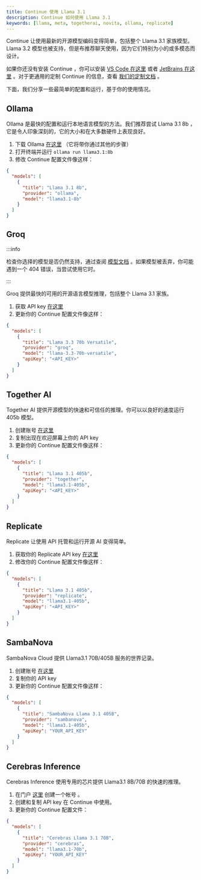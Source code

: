 ```yaml
---
title: Continue 使用 Llama 3.1
description: Continue 如何使用 Llama 3.1
keywords: [llama, meta, togetherai, novita, ollama, replicate]
---
```


Continue 让使用最新的开源模型编码变得简单，包括整个 Llama 3.1 家族模型。 Llama 3.2 模型也被支持，但是布推荐聊天使用，因为它们特别为小的或多模态而设计。

如果你还没有安装 Continue ，你可以安装 [VS Code 在这里](https://marketplace.visualstudio.com/items?itemName=Continue.continue) 或者 [JetBrains 在这里](https://plugins.jetbrains.com/plugin/22707-continue) 。对于更通用的定制 Continue 的信息，查看 [我们的定制文档](../overview.md) 。

下面，我们分享一些最简单的配置和运行，基于你的使用情况。

## Ollama

Ollama 是最快的配置和运行本地语言模型的方法。我们推荐尝试 Llama 3.1 8b ，它是令人印象深刻的，它的大小和在大多数硬件上表现良好。

1. 下载 Ollama [在这里](https://ollama.ai/) （它将带你通过其他的步骤）
2. 打开终端并运行 `ollama run llama3.1:8b`
3. 修改 Continue 配置文件像这样：

```json title="config.json"
{
  "models": [
    {
      "title": "Llama 3.1 8b",
      "provider": "ollama",
      "model": "llama3.1-8b"
    }
  ]
}
```

## Groq

:::info

检查你选择的模型是否仍然支持，通过查阅 [模型文档](https://console.groq.com/docs/models) 。如果模型被丢弃，你可能遇到一个 404 错误，当尝试使用它时。

:::

Groq 提供最快的可用的开源语言模型推理，包括整个 Llama 3.1 家族。

1. 获取 API key [在这里](https://console.groq.com/keys)
2. 更新你的 Continue 配置文件像这样：

```json title="config.json"
{
  "models": [
    {
      "title": "Llama 3.3 70b Versatile",
      "provider": "groq",
      "model": "llama-3.3-70b-versatile",
      "apiKey": "<API_KEY>"
    }
  ]
}
```

## Together AI

Together AI 提供开源模型的快速和可信任的推理。你可以以良好的速度运行 405b 模型。

1. 创建账号 [在这里](https://api.together.xyz/signup)
2. 复制出现在欢迎屏幕上你的 API key
3. 更新你的 Continue 配置文件像这样：

```json title="config.json"
{
  "models": [
    {
      "title": "Llama 3.1 405b",
      "provider": "together",
      "model": "llama3.1-405b",
      "apiKey": "<API_KEY>"
    }
  ]
}
```

## Replicate

Replicate 让使用 API 托管和运行开源 AI 变得简单。

1. 获取你的 Replicate API key [在这里](https://replicate.ai/)
2. 修改你的 Continue 配置文件像这样：

```json title="config.json"
{
  "models": [
    {
      "title": "Llama 3.1 405b",
      "provider": "replicate",
      "model": "llama3.1-405b",
      "apiKey": "<API_KEY>"
    }
  ]
}
```

## SambaNova

SambaNova Cloud 提供 Llama3.1 70B/405B 服务的世界记录。

1. 创建账号 [在这里](https://cloud.sambanova.ai/)
2. 复制你的 API key
3. 更新你的 Continue 配置文件像这样：

```json title="config.json"
{
  "models": [
    {
      "title": "SambaNova Llama 3.1 405B",
      "provider": "sambanova",
      "model": "llama3.1-405b",
      "apiKey": "YOUR_API_KEY"
    }
  ]
}
```

## Cerebras Inference

Cerebras Inference 使用专用的芯片提供 Llama3.1 8B/70B 的快速的推理。

1. 在门户 [这里](https://cloud.cerebras.ai/) 创建一个帐号 。
2. 创建和复制 API key 在 Continue 中使用。
3. 更新你的 Continue 配置文件：

```json title="config.json"
{
  "models": [
    {
      "title": "Cerebras Llama 3.1 70B",
      "provider": "cerebras",
      "model": "llama3.1-70b",
      "apiKey": "YOUR_API_KEY"
    }
  ]
}
```
